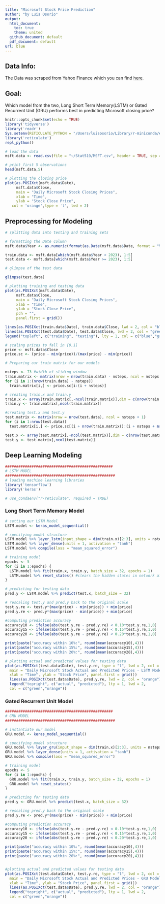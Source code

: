 ```yaml
---
title: "Microsoft Stock Price Prediction"
author: "by Luis Osorio"
output: 
  html_document:
    toc: true
    theme: united
  github_document: default
  pdf_document: default
url: blue
---
```


## Data Info:
The Data was scraped from Yahoo Finance which you can find [here](https://finance.yahoo.com/quote/MSFT/?fr=sycsrp_catchall). 

## Goal:
Which model from the two, Long Short Term Memory(LSTM) or Gated Recurrent Unit (GRU) performs best in predicting Microsoft closing price?

```r
knitr::opts_chunk$set(echo = TRUE)
library('tidyverse')
library('readr')
Sys.setenv(RETICULATE_PYTHON = "/Users/luisosorio/Library/r-miniconda/envs/r-reticulate/bin/python")
library('reticulate')
repl_python()
```

```r
# load the data
msft.data <- read.csv(file = "~/Stat510/MSFT.csv", header = TRUE, sep = ",")

# print first 5 observations
head(msft.data,5)
```
```r
# plotting the closing price
plot(as.POSIXct(msft.data$Date), 
     msft.data$Close, 
     main = "Daily Microsoft Stock Closing Prices", 
     xlab = "Time", 
     ylab = "Stock Close Price", 
   col = 'orange',type = 'l', lwd = 2)
```

## Preprocessing for Modeling

```r
# splitting data into testing and training sets

# formatting the Date column 
msft.data$Year <- as.numeric(format(as.Date(msft.data$Date, format = "%Y-%m-%d"),"%Y"))

train.data <- msft.data[which(msft.data$Year < 2023), 1:5]
test.data <- msft.data[which(msft.data$Year >= 2023), 1:5]
```

```r
# glimpse of the test data

glimpse(test.data)
```

```r
# plotting training and testing data
plot(as.POSIXct(msft.data$Date), 
     msft.data$Close, 
     main = "Daily Microsoft Stock Closing Prices", 
     xlab = "Time", 
     ylab = "Stock Close Price", 
     pch = "", 
     panel.first = grid())

lines(as.POSIXct(train.data$Date), train.data$Close, lwd = 2, col = "blue")
lines(as.POSIXct(test.data$Date), test.data$Close, lwd = 2, col = "green")
legend("topleft", c("training", "testing"), lty = 1, col = c("blue","green"))
```

```r
# scaling prices to fall in [0,1]
price <- msft.data$Close
price.sc <- (price - min(price))/(max(price) - min(price))
```

```r
# Preparing our train matrix for our models

nsteps <- 73 #width of sliding window
train.matrix <- matrix(nrow = nrow(train.data) - nsteps, ncol = nsteps + 1)
for (i in 1:(nrow(train.data) - nsteps))
  train.matrix[i,] <- price.sc[i:(i + nsteps)]

# creating train.x and train.y 
train.x <- array(train.matrix[,-ncol(train.matrix)],dim = c(nrow(train.matrix),nsteps,1))
train.y <- train.matrix[,ncol(train.matrix)]
```


```r
#creating test.x and test.y
test.matrix <- matrix(nrow = nrow(test.data), ncol = nsteps + 1)
for (i in 1:nrow(test.data)) 
  test.matrix[i,] <- price.sc[(i + nrow(train.matrix)):(i + nsteps + nrow(train.matrix))]

test.x <- array(test.matrix[,-ncol(test.matrix)],dim = c(nrow(test.matrix),nsteps,1))
test.y <- test.matrix[,ncol(test.matrix)]
```

## Deep Learning Modeling

```r
#################################################
# LSTM MODEL
##################################################
# loading machine learning libraries
library('tensorflow')
library('keras')

# use_condaenv("r-reticulate", required = TRUE)
```

### Long Short Term Memory Model 

```r
# setting our LSTM Model
LSTM.model <- keras_model_sequential() 

# specifying model structure
LSTM.model %>% layer_lstm(input_shape = dim(train.x)[2:3], units = nsteps)
LSTM.model %>% layer_dense(units = 1, activation = "tanh") 
LSTM.model %>% compile(loss = "mean_squared_error")
```

```r
# training model
epochs <- 5  
for (i in 1:epochs) {
  LSTM.model %>% fit(train.x, train.y, batch_size = 32, epochs = 1)
  LSTM.model %>% reset_states() #clears the hidden states in network after every batch
}
```

```r
# predicting for testing data
pred.y <- LSTM.model %>% predict(test.x, batch_size = 32)
```

```r
# rescaling test.y and pred.y back to the original scale
test.y.re <- test.y*(max(price) - min(price)) + min(price)
pred.y.re <- pred.y*(max(price) - min(price)) + min(price)
```

```r
#computing prediction accuracy
accuracy10 <- ifelse(abs(test.y.re - pred.y.re) < 0.10*test.y.re,1,0) 
accuracy15 <- ifelse(abs(test.y.re - pred.y.re) < 0.15*test.y.re,1,0) 
accuracy20 <- ifelse(abs(test.y.re - pred.y.re) < 0.20*test.y.re,1,0)
```

```r
print(paste("accuracy within 10%:", round(mean(accuracy10),4)))
print(paste("accuracy within 15%:", round(mean(accuracy15),4)))
print(paste("accuracy within 20%:", round(mean(accuracy20),4)))

# plotting actual and predicted values for testing data
plot(as.POSIXct(test.data$Date), test.y.re, type = "l", lwd = 2, col = "green", 
  main = "Daily Microsoft Stock Actual and Predicted Prices - LSTM Model", 
  xlab = "Time", ylab = "Stock Price", panel.first = grid())
  lines(as.POSIXct(test.data$Date), pred.y.re, lwd = 2, col = "orange")
  legend("topright", c("actual", "predicted"), lty = 1, lwd = 2,
  col = c("green","orange"))
```

### Gated Recurrent Unit Model

```r
#################################################
# GRU MODEL
##################################################

# instantiate our model
GRU.model <- keras_model_sequential() 
```

```r
# specifying model structure
GRU.model %>% layer_gru(input_shape = dim(train.x)[2:3], units = nsteps)
GRU.model %>% layer_dense(units = 1, activation = "tanh") 
GRU.model %>% compile(loss = "mean_squared_error")
```

```r
# training model
epochs <- 5  
for (i in 1:epochs) {
  GRU.model %>% fit(train.x, train.y, batch_size = 32, epochs = 1)
  GRU.model %>% reset_states() 
}
```

```r
# predicting for testing data
pred.y <- GRU.model %>% predict(test.x, batch_size = 32)
```

```r
# rescaling pred.y back to the original scale
pred.y.re <- pred.y*(max(price) - min(price)) + min(price)
```

```r
#computing prediction accuracy
accuracy10 <- ifelse(abs(test.y.re - pred.y.re) < 0.10*test.y.re,1,0) 
accuracy15 <- ifelse(abs(test.y.re - pred.y.re) < 0.15*test.y.re,1,0) 
accuracy20 <- ifelse(abs(test.y.re - pred.y.re) < 0.20*test.y.re,1,0)
```

```r
print(paste("accuracy within 10%:", round(mean(accuracy10),4)))
print(paste("accuracy within 15%:", round(mean(accuracy15),4)))
print(paste("accuracy within 20%:", round(mean(accuracy20),4)))


#plotting actual and predicted values for testing data
plot(as.POSIXct(test.data$Date), test.y.re, type = "l", lwd = 2, col = "green", 
  main = "Daily Microsoft Stock Actual and Predicted Prices - GRU Model", 
  xlab = "Time", ylab = "Stock Price", panel.first = grid())
  lines(as.POSIXct(test.data$Date), pred.y.re, lwd = 2, col = "orange")
  legend("topright", c("actual", "predicted"), lty = 1, lwd = 2,
  col = c("green","orange"))
```


















